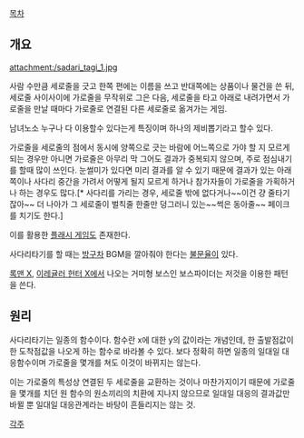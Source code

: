 [[목차]]

== 개요 ==

attachment:/sadari_tagi_1.jpg

사람 수만큼 세로줄을 긋고 한쪽 편에는 이름을 쓰고 반대쪽에는 상품이나 물건을 쓴 뒤, 세로줄 사이사이에 가로줄을 무작위로 그은 다음, 세로줄을 타고 아래로 내려가면서 가로줄을 만날 때마다 가로줄로 연결된 다른 세로줄로 옮겨가는 게임.

남녀노소 누구나 다 이용할수 있다는게 특징이며 하나의 제비뽑기라고 할수 있다.

가로줄을 세로줄의 점에서 동시에 양쪽으로 긋는 바람에 어느쪽으로 가야 할 지 모르게 되는 경우만 아니면 가로줄은 아무리 막 그어도 결과가 중복되지 않으며, 주로 점심내기를 할때 많이 쓰인다. 눈썰미가 있다면 미리 결과를 알 수 있기 때문에 결과가 있는 아래쪽이나 사다리 중간을 가려서 어떻게 될지 모르게 하거나 참가자들이 가로줄을 가획하거나 하는 경우도 많다.[* 사다리를 가리는 경우, 세로줄 밖에 없다거나~~이건 걍 줄타기잖아~~ 더 나아가 그 세로줄이 벌칙줄 한줄만 덩그러니 있는~~썩은 동아줄~~ 페이크를 치기도 한다.]

이를 활용한 [[플래시 게임]]도 존재한다. 

사다리타기를 할 때는 [[방구차]] BGM을 깔아줘야 한다는 [[불문율]]이 있다.

[[록맨 X]], [[이레귤러 헌터 X]]에서 나오는 거미형 보스인 보스파이더는 저것을 이용한 패턴을 쓴다.

== 원리 == 
사다리타기는 일종의 함수이다. 함수란 x에 대한 y의 값이라는 개념인데, 한 출발점값이 한 도착점값을 나오게 하는 함수로 바라볼 수 있다. 보다 정확히 하면 일종의 일대일 대응함수이며 가로줄을 몇개를 쳐도 이것이 바뀌지는 않는다.

이는 가로줄의 특성상 연결된 두 세로줄을 교환하는 것이나 마찬가지이기 때문에 가로줄을 몇개를 치던 원 함수의 원소끼리의 치환에 지나지 않으므로 일대일 대응의 결과값만 바뀔 뿐 일대일 대응관계라는 바탕이 흔들리지는 않는 것.

[[각주]]
